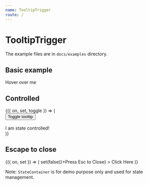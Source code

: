 ```yaml
---
name: TooltipTrigger
route: /
---
```



# TooltipTrigger

The example files are in `docs/examples` directory.

## Basic example

<Playground>
  <BasicTooltipTrigger tooltip="Hello, World!">Hover over me</BasicTooltipTrigger>
</Playground>


## Controlled

<Playground>
  <StateContainer>
    {({ on, set, toggle }) => (
      <div>
        <button onClick={toggle}>Toggle tooltip</button>
        <br /><br />
        <BasicTooltipTrigger
          trigger="none"
          tooltipShown={on}
          onVisibilityChange={set}
          tooltip="Hello, Controlled!"
        >
          I am state controlled!
        </BasicTooltipTrigger>
      </div>
    )}
  </StateContainer>
</Playground>


## Escape to close

<Playground>
  <StateContainer>
    {({ on, set }) => (
      <BasicTooltipTrigger
        trigger="click"
        tooltipShown={on}
        onVisibilityChange={set}
        tooltip={<EscapeToClose closeTooltip={() => set(false)}>Press Esc to Close</EscapeToClose>}
      >
        Click Here
      </BasicTooltipTrigger>
    )}
  </StateContainer>
</Playground>

Note: `StateContainer` is for demo purpose only and used for state management.
